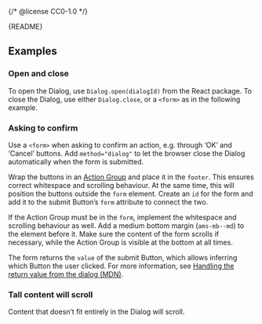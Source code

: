 {/* @license CC0-1.0 */}


<Meta of={DialogStories} />

<Markdown>{README}</Markdown>

<Primary />

<Controls />

## Examples

### Open and close

To open the Dialog, use `Dialog.open(dialogId)` from the React package.
To close the Dialog, use either `Dialog.close`, or a `<form>` as in the following example.

<Canvas of={DialogStories.OpenAndClose} />

### Asking to confirm

Use a `<form>` when asking to confirm an action, e.g. through ‘OK’ and ‘Cancel’ buttons.
Add `method="dialog"` to let the browser close the Dialog automatically when the form is submitted.

Wrap the buttons in an [Action Group](/docs/components-buttons-action-group--docs) and place it in the `footer`.
This ensures correct whitespace and scrolling behaviour.
At the same time, this will position the buttons outside the `form` element.
Create an `id` for the form and add it to the submit Button’s `form` attribute to connect the two.

If the Action Group must be in the `form`, implement the whitespace and scrolling behaviour as well.
Add a medium bottom margin (`ams-mb--md`) to the element before it.
Make sure the content of the form scrolls if necessary, while the Action Group is visible at the bottom at all times.

The form returns the `value` of the submit Button, which allows inferring which Button the user clicked.
For more information, see [Handling the return value from the dialog (MDN)](https://developer.mozilla.org/en-US/docs/Web/HTML/Element/dialog#handling_the_return_value_from_the_dialog).

<Canvas of={DialogStories.AskingToConfirm} />

### Tall content will scroll

Content that doesn’t fit entirely in the Dialog will scroll.

<Canvas of={DialogStories.WithScrollbar} />
